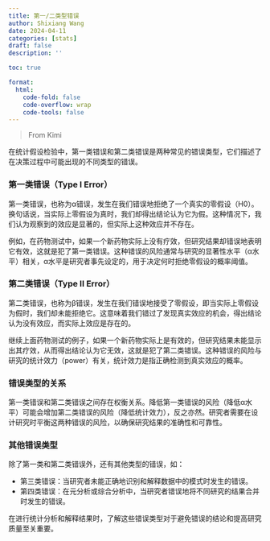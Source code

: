 ```yaml
---
title: 第一/二类型错误
author: Shixiang Wang
date: 2024-04-11
categories: [stats]
draft: false
description: ''

toc: true

format:
  html:
    code-fold: false
    code-overflow: wrap
    code-tools: false
---
```


> From Kimi

在统计假设检验中，第一类错误和第二类错误是两种常见的错误类型，它们描述了在决策过程中可能出现的不同类型的错误。

### 第一类错误（Type I Error）

第一类错误，也称为α错误，发生在我们错误地拒绝了一个真实的零假设（H0）。换句话说，当实际上零假设为真时，我们却得出结论认为它为假。这种情况下，我们认为观察到的效应是显著的，但实际上这种效应并不存在。

例如，在药物测试中，如果一个新药物实际上没有疗效，但研究结果却错误地表明它有效，这就是犯了第一类错误。这种错误的风险通常与研究的显著性水平（α水平）相关，α水平是研究者事先设定的，用于决定何时拒绝零假设的概率阈值。

### 第二类错误（Type II Error）

第二类错误，也称为β错误，发生在我们错误地接受了零假设，即当实际上零假设为假时，我们却未能拒绝它。这意味着我们错过了发现真实效应的机会，得出结论认为没有效应，而实际上效应是存在的。

继续上面药物测试的例子，如果一个新药物实际上是有效的，但研究结果未能显示出其疗效，从而得出结论认为它无效，这就是犯了第二类错误。这种错误的风险与研究的统计效力（power）有关，统计效力是指正确检测到真实效应的概率。

### 错误类型的关系

第一类错误和第二类错误之间存在权衡关系。降低第一类错误的风险（降低α水平）可能会增加第二类错误的风险（降低统计效力），反之亦然。研究者需要在设计研究时平衡这两种错误的风险，以确保研究结果的准确性和可靠性。

### 其他错误类型

除了第一类和第二类错误外，还有其他类型的错误，如：

- 第三类错误：当研究者未能正确地识别和解释数据中的模式时发生的错误。
- 第四类错误：在元分析或综合分析中，当研究者错误地将不同研究的结果合并时发生的错误。

在进行统计分析和解释结果时，了解这些错误类型对于避免错误的结论和提高研究质量至关重要。